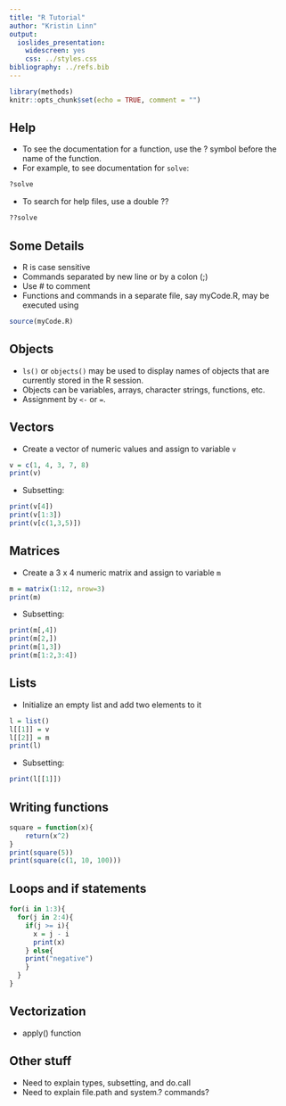 ```yaml
---
title: "R Tutorial"
author: "Kristin Linn"
output:
  ioslides_presentation:
    widescreen: yes
    css: ../styles.css
bibliography: ../refs.bib       
---
```


```r
library(methods)
knitr::opts_chunk$set(echo = TRUE, comment = "")
```

## Help
- To see the documentation for a function, use the ? symbol before the name of the function.
- For example, to see documentation for `solve`:

```r
?solve
```
- To search for help files, use a double ??

```r
??solve
```

## Some Details
- R is case sensitive
- Commands separated by new line or by a colon (;)
- Use # to comment
- Functions and commands in a separate file, say myCode.R, may be executed using 

```r
source(myCode.R)
```

## Objects
- `ls()` or `objects()` may be used to display names of objects that are currently stored in the R session.
- Objects can be variables, arrays, character strings, functions, etc.
- Assignment by `<-` or `=`.

## Vectors
- Create a vector of numeric values and assign to variable `v`
```r
v = c(1, 4, 3, 7, 8)
print(v)
```
- Subsetting:
```r
print(v[4])
print(v[1:3])
print(v[c(1,3,5)])
```

## Matrices
- Create a 3 x 4 numeric matrix and assign to variable `m`
```r
m = matrix(1:12, nrow=3)
print(m)
```
- Subsetting:
```r
print(m[,4])
print(m[2,])
print(m[1,3])
print(m[1:2,3:4])
```
## Lists
- Initialize an empty list and add two elements to it
```r
l = list()
l[[1]] = v
l[[2]] = m
print(l)
```
- Subsetting:
```r
print(l[[1]])
```

## Writing functions
```r
square = function(x){
    return(x^2)
}
print(square(5))
print(square(c(1, 10, 100)))
```

## Loops and if statements
```r
for(i in 1:3){
  for(j in 2:4){
    if(j >= i){
      x = j - i
      print(x)
    } else{
    print("negative")
    }
  }
}
```

## Vectorization
- apply() function

## Other stuff
- Need to explain types, subsetting, and do.call
- Need to explain file.path and system.? commands?






